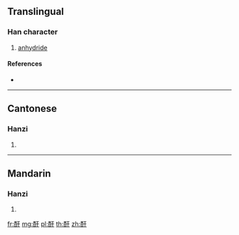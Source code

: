 {{character info/new}}
==Translingual==

===Han character===
{{Han char|rn=164|rad=酉|as=03|sn=10|four=11640|canj=MWMJ}}

# [[anhydride]]

====References====
* {{Han ref|kx=1281.010|dkj=39774|dj=1779.080|hdz=63573.030|uh=9150|ud=37200|bh=D3FE|bd=54270}}

----

==Cantonese==

===Hanzi===
{{yue-hanzi|jyut=|y=gon1}}

# {{defn|lang=yue|sort=酉03}}

----

==Mandarin==

===Hanzi===
{{cmn-hanzi|pin=[[gān]] ([[gan1]]), [[hàng]] ([[hang4]])|wg=kan<sup>1</sup>, hang<sup>4</sup>}}

# {{defn|lang=cmn|sort=酉03}}

[[fr:酐]]
[[mg:酐]]
[[pl:酐]]
[[th:酐]]
[[zh:酐]]